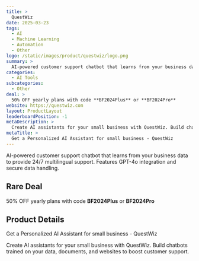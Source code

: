 ```yaml
---
title: >
  QuestWiz
date: 2025-03-23
tags:
  - AI
  - Machine Learning
  - Automation
  - Other
logo: /static/images/product/questwiz/logo.png
summary: >
  AI-powered customer support chatbot that learns from your business data to provide 24/7 multilingual support. Features GPT-4o integration and secure data handling.
categories:
  - AI Tools
subcategories:
  - Other
deal: >
  50% OFF yearly plans with code **BF2024Plus** or **BF2024Pro**
website: https://questwiz.com
layout: ProductLayout
leaderboardPosition: -1
metaDescription: >
  Create AI assistants for your small business with QuestWiz. Build chatbots trained on your data, documents, and websites to boost customer support.
metaTitle: >
  Get a Personalized AI Assistant for small business - QuestWiz
---
```

AI-powered customer support chatbot that learns from your business data to provide 24/7 multilingual support. Features GPT-4o integration and secure data handling.

## Rare Deal

50% OFF yearly plans with code **BF2024Plus** or **BF2024Pro**

## Product Details

Get a Personalized AI Assistant for small business - QuestWiz

Create AI assistants for your small business with QuestWiz. Build chatbots trained on your data, documents, and websites to boost customer support.
